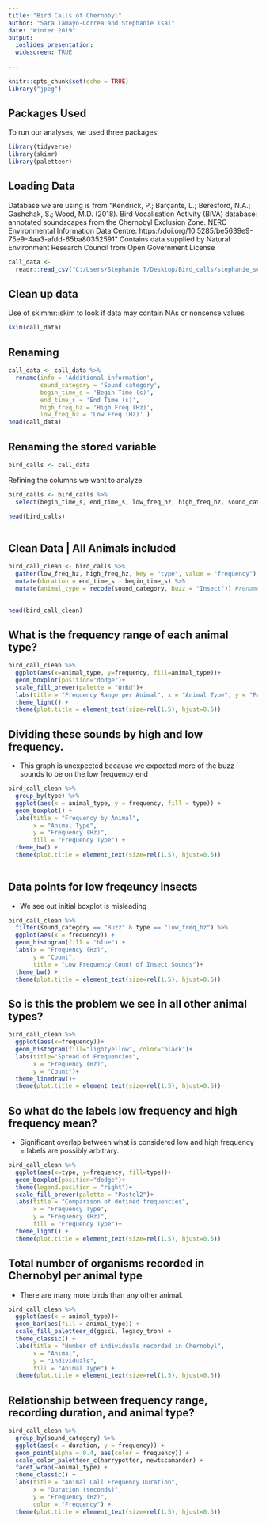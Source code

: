 ```yaml
---
title: "Bird Calls of Chernobyl"
author: "Sara Tamayo-Correa and Stephanie Tsai"
date: "Winter 2019"
output: 
  ioslides_presentation:
  widescreen: TRUE
  
---
```


```r
knitr::opts_chunk$set(echo = TRUE)
library("jpeg")
```

## Packages Used
To run our analyses, we used three packages:
```r
library(tidyverse)
library(skimr)
library(paletteer)
```

## Loading Data
Database we are using is from "Kendrick, P.; Barçante, L.; Beresford, N.A.; Gashchak, S.; Wood, M.D. (2018). Bird Vocalisation Activity (BiVA) database: annotated soundscapes from the Chernobyl Exclusion Zone. NERC Environmental Information Data Centre. https://doi.org/10.5285/be5639e9-75e9-4aa3-afdd-65ba80352591"
Contains data supplied by Natural Environment Research Council from Open Government License


```r
call_data <- 
  readr::read_csv("C:/Users/Stephanie T/Desktop/Bird_calls/stephanie_scripts_tests/complete_BirdCall_data_table.csv")
```

## Clean up data
Use of skimmr::skim to look if data may contain NAs or nonsense values

```r
skim(call_data)
```


## Renaming 
```r
call_data <- call_data %>% 
  rename(info = 'Additional information',
         sound_category = 'Sound category',
         begin_time_s = 'Begin Time (s)',
         end_time_s = 'End Time (s)',
         high_freq_hz = 'High Freq (Hz)',
         low_freq_hz = 'Low Freq (Hz)' ) 
head(call_data)

```

## Renaming the stored variable
```r
bird_calls <- call_data
```

Refining the columns we want to analyze
```r
bird_calls <- bird_calls %>% 
  select(begin_time_s, end_time_s, low_freq_hz, high_freq_hz, sound_category) 

head(bird_calls)
  
```

## Clean Data | All Animals included
```r
bird_call_clean <- bird_calls %>% 
  gather(low_freq_hz, high_freq_hz, key = "type", value = "frequency") %>% 
  mutate(duration = end_time_s - begin_time_s) %>% 
  mutate(animal_type = recode(sound_category, Buzz = "Insect")) #renames the default variable so the data is more clear
  

head(bird_call_clean)
```



## What is the frequency range of each animal type?
```r
bird_call_clean %>% 
  ggplot(aes(x=animal_type, y=frequency, fill=animal_type))+
  geom_boxplot(position="dodge")+
  scale_fill_brewer(palette = "OrRd")+
  labs(title = "Frequency Range per Animal", x = "Animal Type", y = "Frequency (Hz)") +
  theme_light() +
  theme(plot.title = element_text(size=rel(1.5), hjust=0.5))
```

## Dividing these sounds by high and low frequency.
- This graph is unexpected because we expected more of the buzz sounds to be on the low frequency end
```r
bird_call_clean %>% 
  group_by(type) %>% 
  ggplot(aes(x = animal_type, y = frequency, fill = type)) +
  geom_boxplot() +
  labs(title = "Frequency by Animal",
       x = "Animal Type",
       y = "Frequency (Hz)",
       fill = "Frequency Type") +
  theme_bw() +
  theme(plot.title = element_text(size=rel(1.5), hjust=0.5))
  
```

## Data points for low freqeuncy insects
- We see out initial boxplot is misleading
```r
bird_call_clean %>% 
  filter(sound_category == "Buzz" & type == "low_freq_hz") %>% 
  ggplot(aes(x = frequency)) +
  geom_histogram(fill = "blue") +
  labs(x = "Frequency (Hz)", 
       y = "Count",
       title = "Low Frequency Count of Insect Sounds")+
  theme_bw() +
  theme(plot.title = element_text(size=rel(1.5), hjust=0.5))
```

## So is this the problem we see in all other animal types?
```r
bird_call_clean %>% 
  ggplot(aes(x=frequency))+
  geom_histogram(fill="lightyellow", color="black")+
  labs(title="Spread of Frequencies",
       x = "Frequency (Hz)",
       y = "Count")+
  theme_linedraw()+
  theme(plot.title = element_text(size=rel(1.5), hjust=0.5))
```


## So what do the labels low frequency and high frequency mean?
- Significant overlap between what is considered low and high frequency = labels are possibly arbitrary. 
```r
bird_call_clean %>% 
  ggplot(aes(x=type, y=frequency, fill=type))+
  geom_boxplot(position="dodge")+
  theme(legend.position = "right")+
  scale_fill_brewer(palette = "Pastel2")+
  labs(title = "Comparison of defined frequencies",
       x = "Frequency Type",
       y = "Frequency (Hz)",
       fill = "Frequency Type")+
  theme_light() +
  theme(plot.title = element_text(size=rel(1.5), hjust=0.5))
```

## Total number of organisms recorded in Chernobyl per animal type
- There are many more birds than any other animal.
```r
bird_call_clean %>% 
  ggplot(aes(x = animal_type))+
  geom_bar(aes(fill = animal_type)) +
  scale_fill_paletteer_d(ggsci, legacy_tron) +
  theme_classic() +
  labs(title = "Number of individuals recorded in Chernobyl",
       x = "Animal",
       y = "Individuals",
       fill = "Animal Type") +
  theme(plot.title = element_text(size=rel(1.5), hjust=0.5))
```

## Relationship between frequency range, recording duration, and animal type?
```r
bird_call_clean %>% 
  group_by(sound_category) %>% 
  ggplot(aes(x = duration, y = frequency)) +
  geom_point(alpha = 0.4, aes(color = frequency)) +
  scale_color_paletteer_c(harrypotter, newtscamander) +
  facet_wrap(~animal_type) +
  theme_classic() +
  labs(title = "Animal Call Frequency Duration",
       x = "Duration (seconds)",
       y = "Frequency (Hz)",
       color = "Frequency") +
  theme(plot.title = element_text(size=rel(1.5), hjust=0.5))
 
  
```